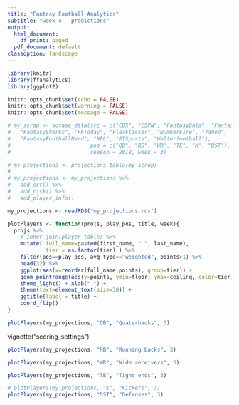 ```yaml
---
title: "Fantasy Football Analytics"
subtitle: "week 4 - predictions"
output:
  html_document:
    df_print: paged
  pdf_document: default
classoption: landscape
---
```

```r

library(knitr)
library(ffanalytics)
library(ggplot2)

knitr::opts_chunk$set(echo = FALSE)
knitr::opts_chunk$set(warning = FALSE)
knitr::opts_chunk$set(message = FALSE)
```

```r
# my_scrap <- scrape_data(src = c("CBS", "ESPN", "FantasyData", "FantasyPros",
#   "FantasySharks", "FFToday", "FleaFlicker", "NumberFire", "Yahoo",
#   "FantasyFootballNerd", "NFL", "RTSports", "Walterfootball"), 
#                         pos = c("QB", "RB", "WR", "TE", "K", "DST"),
#                         season = 2018, week = 3)

```

```r
# my_projections <- projections_table(my_scrap)
# 
# my_projections <- my_projections %>% 
#   add_ecr() %>% 
#   add_risk() %>%  
#   add_player_info()

my_projections <- readRDS("my_projections.rds")
```

```r

plotPlayers <- function(projs, play_pos, title, week){
  projs %>% 
    # inner_join(player_table) %>% 
    mutate( full_name=paste0(first_name, " ", last_name),
            tier = as.factor(tier) ) %>% 
    filter(pos==play_pos, avg_type=="weighted", points>1) %>% 
    head(32) %>% 
    ggplot(aes(x=reorder(full_name,points), group=tier)) +
    geom_pointrange(aes(y=points, ymin=floor, ymax=ceiling, color=tier),size=.8) +
    theme_light() + xlab(" ") +
    theme(text=element_text(size=30)) +
    ggtitle(label = title) +
    coord_flip()
}
```

```r
plotPlayers(my_projections, "QB", "Quaterbacks", 3)
```
vignette("scoring_settings")
\newpage
```r
plotPlayers(my_projections, "RB", "Running backs", 3)
```
\pagebreak
\newpage
```r
plotPlayers(my_projections, "WR", "Wide receivers", 3)
```
\pagebreak
\newpage
```r
plotPlayers(my_projections, "TE", "Tight ends", 3)
```
\pagebreak
\newpage
```r
# plotPlayers(my_projections, "K", "Kickers", 3)
plotPlayers(my_projections, "DST", "Defenses", 3)

```

